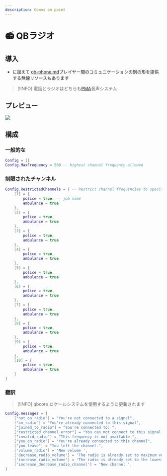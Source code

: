 ```yaml
---
description: Comms on point
---
```


# 📻 QBラジオ

## 導入

- に加えて [qb-phone.md](qb-phone.md 'mention')プレイヤー間のコミュニケーションの別の形を提供する無線リソースもあります

> [!INFO]
> 電話とラジオはどちらも[PMA](https://github.com/AvarianKnight/pma-voice)音声システム

## プレビュー

![](/.gitbook/assets/3MY2Cze.jpeg)

## 構成

### 一般的な

```lua
Config = {}
Config.MaxFrequency = 500 -- highest channel frequency allowed
```

### 制限されたチャンネル

```lua
Config.RestrictedChannels = { -- Restrict channel frequencies to specific jobs
    [1] = {
        police = true, -- job name
        ambulance = true
    },
    [2] = {
        police = true,
        ambulance = true
    },
    [3] = {
        police = true,
        ambulance = true
    },
    [4] = {
        police = true,
        ambulance = true
    },
    [5] = {
        police = true,
        ambulance = true
    },
    [6] = {
        police = true,
        ambulance = true
    },
    [7] = {
        police = true,
        ambulance = true
    },
    [8] = {
        police = true,
        ambulance = true
    },
    [9] = {
        police = true,
        ambulance = true
    },
    [10] = {
        police = true,
        ambulance = true
    }
}
```

### 翻訳

> \[!INFO]
> qbcore ロケールシステムを使用するように更新されます

```lua
Config.messages = {
    ["not_on_radio"] = "You're not connected to a signal",
    ["on_radio"] = "You're already connected to this signal",
    ["joined_to_radio"] = "You're connected to: ",
    ["restricted_channel_error"] = "You can not connect to this signal!",
    ["invalid_radio"] = "This frequency is not available.",
    ["you_on_radio"] = "You're already connected to this channel",
    ["you_leave"] = "You left the channel.",
    ['volume_radio'] = 'New volume ',
    ['decrease_radio_volume'] = 'The radio is already set to maximum volume',
    ['increase_radio_volume'] = 'The radio is already set to the lowest volume',
    ['increase_decrease_radio_channel'] = 'New channel ',
}
```
